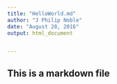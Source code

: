 ---
title: "HelloWorld.md"
author: "J Philip Noble"
date: "August 28, 2016"
output: html_document


---

## This is a markdown file 